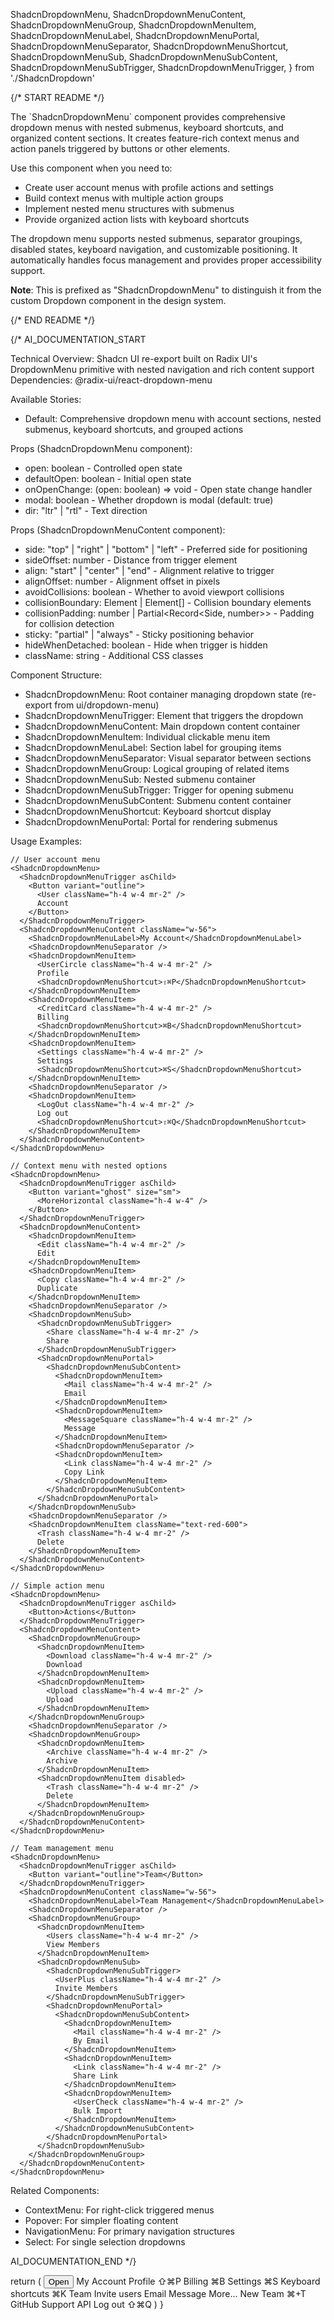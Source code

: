  ShadcnDropdownMenu,
  ShadcnDropdownMenuContent,
  ShadcnDropdownMenuGroup,
  ShadcnDropdownMenuItem,
  ShadcnDropdownMenuLabel,
  ShadcnDropdownMenuPortal,
  ShadcnDropdownMenuSeparator,
  ShadcnDropdownMenuShortcut,
  ShadcnDropdownMenuSub,
  ShadcnDropdownMenuSubContent,
  ShadcnDropdownMenuSubTrigger,
  ShadcnDropdownMenuTrigger,
} from './ShadcnDropdown'

{/* START README */}
<div className="prose prose-sm max-w-none">
The `ShadcnDropdownMenu` component provides comprehensive dropdown menus with nested submenus, keyboard shortcuts, and organized content sections. It creates feature-rich context menus and action panels triggered by buttons or other elements.

Use this component when you need to:

- Create user account menus with profile actions and settings
- Build context menus with multiple action groups
- Implement nested menu structures with submenus
- Provide organized action lists with keyboard shortcuts

The dropdown menu supports nested submenus, separator groupings, disabled states, keyboard navigation, and customizable positioning. It automatically handles focus management and provides proper accessibility support.

**Note**: This is prefixed as "ShadcnDropdownMenu" to distinguish it from the custom Dropdown component in the design system.
</div>
{/* END README */}

{/*
AI_DOCUMENTATION_START

Technical Overview: Shadcn UI re-export built on Radix UI's DropdownMenu primitive with nested navigation and rich content support
Dependencies: @radix-ui/react-dropdown-menu

Available Stories:

- Default: Comprehensive dropdown menu with account sections, nested submenus, keyboard shortcuts, and grouped actions

Props (ShadcnDropdownMenu component):

- open: boolean - Controlled open state
- defaultOpen: boolean - Initial open state
- onOpenChange: (open: boolean) => void - Open state change handler
- modal: boolean - Whether dropdown is modal (default: true)
- dir: "ltr" | "rtl" - Text direction

Props (ShadcnDropdownMenuContent component):

- side: "top" | "right" | "bottom" | "left" - Preferred side for positioning
- sideOffset: number - Distance from trigger element
- align: "start" | "center" | "end" - Alignment relative to trigger
- alignOffset: number - Alignment offset in pixels
- avoidCollisions: boolean - Whether to avoid viewport collisions
- collisionBoundary: Element | Element[] - Collision boundary elements
- collisionPadding: number | Partial<Record<Side, number>> - Padding for collision detection
- sticky: "partial" | "always" - Sticky positioning behavior
- hideWhenDetached: boolean - Hide when trigger is hidden
- className: string - Additional CSS classes

Component Structure:

- ShadcnDropdownMenu: Root container managing dropdown state (re-export from ui/dropdown-menu)
- ShadcnDropdownMenuTrigger: Element that triggers the dropdown
- ShadcnDropdownMenuContent: Main dropdown content container
- ShadcnDropdownMenuItem: Individual clickable menu item
- ShadcnDropdownMenuLabel: Section label for grouping items
- ShadcnDropdownMenuSeparator: Visual separator between sections
- ShadcnDropdownMenuGroup: Logical grouping of related items
- ShadcnDropdownMenuSub: Nested submenu container
- ShadcnDropdownMenuSubTrigger: Trigger for opening submenu
- ShadcnDropdownMenuSubContent: Submenu content container
- ShadcnDropdownMenuShortcut: Keyboard shortcut display
- ShadcnDropdownMenuPortal: Portal for rendering submenus

Usage Examples:

```tsx
// User account menu
<ShadcnDropdownMenu>
  <ShadcnDropdownMenuTrigger asChild>
    <Button variant="outline">
      <User className="h-4 w-4 mr-2" />
      Account
    </Button>
  </ShadcnDropdownMenuTrigger>
  <ShadcnDropdownMenuContent className="w-56">
    <ShadcnDropdownMenuLabel>My Account</ShadcnDropdownMenuLabel>
    <ShadcnDropdownMenuSeparator />
    <ShadcnDropdownMenuItem>
      <UserCircle className="h-4 w-4 mr-2" />
      Profile
      <ShadcnDropdownMenuShortcut>⇧⌘P</ShadcnDropdownMenuShortcut>
    </ShadcnDropdownMenuItem>
    <ShadcnDropdownMenuItem>
      <CreditCard className="h-4 w-4 mr-2" />
      Billing
      <ShadcnDropdownMenuShortcut>⌘B</ShadcnDropdownMenuShortcut>
    </ShadcnDropdownMenuItem>
    <ShadcnDropdownMenuItem>
      <Settings className="h-4 w-4 mr-2" />
      Settings
      <ShadcnDropdownMenuShortcut>⌘S</ShadcnDropdownMenuShortcut>
    </ShadcnDropdownMenuItem>
    <ShadcnDropdownMenuSeparator />
    <ShadcnDropdownMenuItem>
      <LogOut className="h-4 w-4 mr-2" />
      Log out
      <ShadcnDropdownMenuShortcut>⇧⌘Q</ShadcnDropdownMenuShortcut>
    </ShadcnDropdownMenuItem>
  </ShadcnDropdownMenuContent>
</ShadcnDropdownMenu>

// Context menu with nested options
<ShadcnDropdownMenu>
  <ShadcnDropdownMenuTrigger asChild>
    <Button variant="ghost" size="sm">
      <MoreHorizontal className="h-4 w-4" />
    </Button>
  </ShadcnDropdownMenuTrigger>
  <ShadcnDropdownMenuContent>
    <ShadcnDropdownMenuItem>
      <Edit className="h-4 w-4 mr-2" />
      Edit
    </ShadcnDropdownMenuItem>
    <ShadcnDropdownMenuItem>
      <Copy className="h-4 w-4 mr-2" />
      Duplicate
    </ShadcnDropdownMenuItem>
    <ShadcnDropdownMenuSeparator />
    <ShadcnDropdownMenuSub>
      <ShadcnDropdownMenuSubTrigger>
        <Share className="h-4 w-4 mr-2" />
        Share
      </ShadcnDropdownMenuSubTrigger>
      <ShadcnDropdownMenuPortal>
        <ShadcnDropdownMenuSubContent>
          <ShadcnDropdownMenuItem>
            <Mail className="h-4 w-4 mr-2" />
            Email
          </ShadcnDropdownMenuItem>
          <ShadcnDropdownMenuItem>
            <MessageSquare className="h-4 w-4 mr-2" />
            Message
          </ShadcnDropdownMenuItem>
          <ShadcnDropdownMenuSeparator />
          <ShadcnDropdownMenuItem>
            <Link className="h-4 w-4 mr-2" />
            Copy Link
          </ShadcnDropdownMenuItem>
        </ShadcnDropdownMenuSubContent>
      </ShadcnDropdownMenuPortal>
    </ShadcnDropdownMenuSub>
    <ShadcnDropdownMenuSeparator />
    <ShadcnDropdownMenuItem className="text-red-600">
      <Trash className="h-4 w-4 mr-2" />
      Delete
    </ShadcnDropdownMenuItem>
  </ShadcnDropdownMenuContent>
</ShadcnDropdownMenu>

// Simple action menu
<ShadcnDropdownMenu>
  <ShadcnDropdownMenuTrigger asChild>
    <Button>Actions</Button>
  </ShadcnDropdownMenuTrigger>
  <ShadcnDropdownMenuContent>
    <ShadcnDropdownMenuGroup>
      <ShadcnDropdownMenuItem>
        <Download className="h-4 w-4 mr-2" />
        Download
      </ShadcnDropdownMenuItem>
      <ShadcnDropdownMenuItem>
        <Upload className="h-4 w-4 mr-2" />
        Upload
      </ShadcnDropdownMenuItem>
    </ShadcnDropdownMenuGroup>
    <ShadcnDropdownMenuSeparator />
    <ShadcnDropdownMenuGroup>
      <ShadcnDropdownMenuItem>
        <Archive className="h-4 w-4 mr-2" />
        Archive
      </ShadcnDropdownMenuItem>
      <ShadcnDropdownMenuItem disabled>
        <Trash className="h-4 w-4 mr-2" />
        Delete
      </ShadcnDropdownMenuItem>
    </ShadcnDropdownMenuGroup>
  </ShadcnDropdownMenuContent>
</ShadcnDropdownMenu>

// Team management menu
<ShadcnDropdownMenu>
  <ShadcnDropdownMenuTrigger asChild>
    <Button variant="outline">Team</Button>
  </ShadcnDropdownMenuTrigger>
  <ShadcnDropdownMenuContent className="w-56">
    <ShadcnDropdownMenuLabel>Team Management</ShadcnDropdownMenuLabel>
    <ShadcnDropdownMenuSeparator />
    <ShadcnDropdownMenuGroup>
      <ShadcnDropdownMenuItem>
        <Users className="h-4 w-4 mr-2" />
        View Members
      </ShadcnDropdownMenuItem>
      <ShadcnDropdownMenuSub>
        <ShadcnDropdownMenuSubTrigger>
          <UserPlus className="h-4 w-4 mr-2" />
          Invite Members
        </ShadcnDropdownMenuSubTrigger>
        <ShadcnDropdownMenuPortal>
          <ShadcnDropdownMenuSubContent>
            <ShadcnDropdownMenuItem>
              <Mail className="h-4 w-4 mr-2" />
              By Email
            </ShadcnDropdownMenuItem>
            <ShadcnDropdownMenuItem>
              <Link className="h-4 w-4 mr-2" />
              Share Link
            </ShadcnDropdownMenuItem>
            <ShadcnDropdownMenuItem>
              <UserCheck className="h-4 w-4 mr-2" />
              Bulk Import
            </ShadcnDropdownMenuItem>
          </ShadcnDropdownMenuSubContent>
        </ShadcnDropdownMenuPortal>
      </ShadcnDropdownMenuSub>
    </ShadcnDropdownMenuGroup>
  </ShadcnDropdownMenuContent>
</ShadcnDropdownMenu>
```

Related Components:

- ContextMenu: For right-click triggered menus
- Popover: For simpler floating content
- NavigationMenu: For primary navigation structures
- Select: For single selection dropdowns

AI_DOCUMENTATION_END
*/}

  return (
    <ShadcnDropdownMenu>
      <ShadcnDropdownMenuTrigger asChild>
        <Button variant="outline">Open</Button>
      </ShadcnDropdownMenuTrigger>
      <ShadcnDropdownMenuContent className="w-56" align="start">
        <ShadcnDropdownMenuLabel>My Account</ShadcnDropdownMenuLabel>
        <ShadcnDropdownMenuGroup>
          <ShadcnDropdownMenuItem>
            Profile
            <ShadcnDropdownMenuShortcut>⇧⌘P</ShadcnDropdownMenuShortcut>
          </ShadcnDropdownMenuItem>
          <ShadcnDropdownMenuItem>
            Billing
            <ShadcnDropdownMenuShortcut>⌘B</ShadcnDropdownMenuShortcut>
          </ShadcnDropdownMenuItem>
          <ShadcnDropdownMenuItem>
            Settings
            <ShadcnDropdownMenuShortcut>⌘S</ShadcnDropdownMenuShortcut>
          </ShadcnDropdownMenuItem>
          <ShadcnDropdownMenuItem>
            Keyboard shortcuts
            <ShadcnDropdownMenuShortcut>⌘K</ShadcnDropdownMenuShortcut>
          </ShadcnDropdownMenuItem>
        </ShadcnDropdownMenuGroup>
        <ShadcnDropdownMenuSeparator />
        <ShadcnDropdownMenuGroup>
          <ShadcnDropdownMenuItem>Team</ShadcnDropdownMenuItem>
          <ShadcnDropdownMenuSub>
            <ShadcnDropdownMenuSubTrigger>
              Invite users
            </ShadcnDropdownMenuSubTrigger>
            <ShadcnDropdownMenuPortal>
              <ShadcnDropdownMenuSubContent>
                <ShadcnDropdownMenuItem>Email</ShadcnDropdownMenuItem>
                <ShadcnDropdownMenuItem>Message</ShadcnDropdownMenuItem>
                <ShadcnDropdownMenuSeparator />
                <ShadcnDropdownMenuItem>More...</ShadcnDropdownMenuItem>
              </ShadcnDropdownMenuSubContent>
            </ShadcnDropdownMenuPortal>
          </ShadcnDropdownMenuSub>
          <ShadcnDropdownMenuItem>
            New Team
            <ShadcnDropdownMenuShortcut>⌘+T</ShadcnDropdownMenuShortcut>
          </ShadcnDropdownMenuItem>
        </ShadcnDropdownMenuGroup>
        <ShadcnDropdownMenuSeparator />
        <ShadcnDropdownMenuItem>GitHub</ShadcnDropdownMenuItem>
        <ShadcnDropdownMenuItem>Support</ShadcnDropdownMenuItem>
        <ShadcnDropdownMenuItem disabled>API</ShadcnDropdownMenuItem>
        <ShadcnDropdownMenuSeparator />
        <ShadcnDropdownMenuItem>
          Log out
          <ShadcnDropdownMenuShortcut>⇧⌘Q</ShadcnDropdownMenuShortcut>
        </ShadcnDropdownMenuItem>
      </ShadcnDropdownMenuContent>
    </ShadcnDropdownMenu>
  )
}
